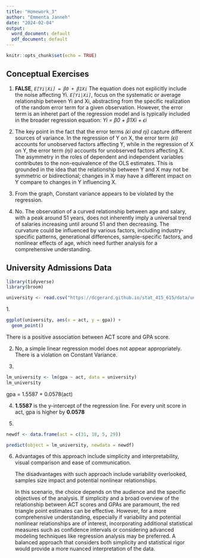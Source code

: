 ```yaml
---
title: "Homework_3"
author: "Emmenta Janneh"
date: "2024-02-04"
output:
  word_document: default
  pdf_document: default
---
```


```r
knitr::opts_chunk$set(echo = TRUE)
```

## Conceptual Exercises

1.  **FALSE**, *`E[Yi|Xi] = β0 + β1Xi`* The equation does not explicitly include the noise affecting Yi. *`E[Yi|Xi]`*, focus on the systematic or average relationship between Yi and Xi, abstracting from the specific realization of the random error term for a given observation. However, the error term is an inheret part of the regression model and is typically included in the broader regression equation: *Yi = β0 + β1Xi + ϵi*

2.  The key point in the fact that the error terms *(ϵi and ηi)* capture different sources of variance. In the regression of Y on X, the error term *(ϵi)* accounts for unobserved factors affecting Y, while in the regression of X on Y, the error term *(ηi)* accounts for unobserved factors affecting X. The asymmetry in the roles of dependent and independent variables contributes to the non-equivalence of the OLS estimates. This is grounded in the idea that the relationship between Y and X may not be symmetric or bidirectional; changes in X may have a different impact on Y compare to changes in Y influencing X.

3.  From the graph, Constant variance appears to be violated by the regression.

4.  No. The observation of a curved relationship between age and salary, with a peak around 51 years, does not inherently imply a universal trend of salaries increasing until around 51 and then decreasing. The curvature could be influenced by various factors, including industry-specific patterns, generational differences, sample-specific factors, and nonlinear effects of age, which need further analysis for a comprehensive understanding.

## University Admissions Data

```r
library(tidyverse)
library(broom)

university <- read.csv("https://dcgerard.github.io/stat_415_615/data/university.csv")
```

1\.

```r
ggplot(university, aes(x = act, y = gpa)) +
  geom_point()
```

There is a positive association between ACT score and GPA score.

2.  No, a simple linear regression model does not appear appropriately. There is a violation on Constant Variance.

3.  

```r
lm_university <- lm(gpa ~ act, data = university)
lm_university
```

gpa = 1.5587 + 0.0578(act)

4.  **1.5587** is the y-intercept of the regression line. For every unit score in act, gpa is higher by **0.0578**

5.  

```r
newdf <- data.frame(act = c(31, 18, 5, 29))

predict(object = lm_university, newdata = newdf)
```

6.  Advantages of this approach include simplicity and interpretability, visual comparison and ease of communication.

    The disadvantages with such approach include variability overlooked, samples size impact and potential nonlinear relationships.

    In this scenario, the choice depends on the audience and the specific objectives of the analysis. If simplicity and a broad overview of the relationship between ACT scores and GPAs are paramount, the red triangle point estimates can be effective. However, for a more comprehensive understanding, especially if variability and potential nonlinear relationships are of interest, incorporating additional statistical measures such as confidence intervals or considering advanced modeling techniques like regression analysis may be preferred. A balanced approach that considers both simplicity and statistical rigor would provide a more nuanced interpretation of the data.
